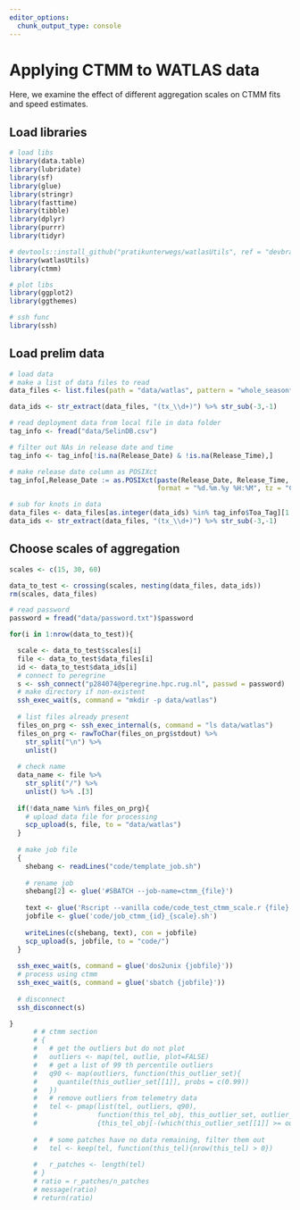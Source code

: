 ```yaml
---
editor_options: 
  chunk_output_type: console
---
```


# Applying CTMM to WATLAS data

Here, we examine the effect of different aggregation scales on CTMM fits and speed estimates.

## Load libraries

```r
# load libs
library(data.table)
library(lubridate)
library(sf)
library(glue)
library(stringr)
library(fasttime)
library(tibble)
library(dplyr)
library(purrr)
library(tidyr)

# devtools::install_github("pratikunterwegs/watlasUtils", ref = "devbranch")
library(watlasUtils)
library(ctmm)

# plot libs
library(ggplot2)
library(ggthemes)

# ssh func
library(ssh)
```

## Load prelim data

```r
# load data
# make a list of data files to read
data_files <- list.files(path = "data/watlas", pattern = "whole_season*", full.names = TRUE)

data_ids <- str_extract(data_files, "(tx_\\d+)") %>% str_sub(-3,-1)

# read deployment data from local file in data folder
tag_info <- fread("data/SelinDB.csv")

# filter out NAs in release date and time
tag_info <- tag_info[!is.na(Release_Date) & !is.na(Release_Time),]

# make release date column as POSIXct
tag_info[,Release_Date := as.POSIXct(paste(Release_Date, Release_Time, sep = " "), 
                                     format = "%d.%m.%y %H:%M", tz = "CET")]

# sub for knots in data
data_files <- data_files[as.integer(data_ids) %in% tag_info$Toa_Tag][1:10]
data_ids <- str_extract(data_files, "(tx_\\d+)") %>% str_sub(-3,-1)

```

## Choose scales of aggregation

```r
scales <- c(15, 30, 60)

data_to_test <- crossing(scales, nesting(data_files, data_ids))
rm(scales, data_files)
```

```r
# read password
password = fread("data/password.txt")$password

for(i in 1:nrow(data_to_test)){

  scale <- data_to_test$scales[i]
  file <- data_to_test$data_files[i]
  id <- data_to_test$data_ids[i]
  # connect to peregrine
  s <- ssh_connect("p284074@peregrine.hpc.rug.nl", passwd = password)
  # make directory if non-existent
  ssh_exec_wait(s, command = "mkdir -p data/watlas")
  
  # list files already present
  files_on_prg <- ssh_exec_internal(s, command = "ls data/watlas")
  files_on_prg <- rawToChar(files_on_prg$stdout) %>% 
    str_split("\n") %>% 
    unlist()
  
  # check name
  data_name <- file %>% 
    str_split("/") %>% 
    unlist() %>% .[3]
  
  if(!data_name %in% files_on_prg){
    # upload data file for processing
    scp_upload(s, file, to = "data/watlas")
  }
  
  # make job file
  {
    shebang <- readLines("code/template_job.sh")
    
    # rename job
    shebang[2] <- glue('#SBATCH --job-name=ctmm_{file}')
    
    text <- glue('Rscript --vanilla code/code_test_ctmm_scale.r {file} {scale}')
    jobfile <- glue('code/job_ctmm_{id}_{scale}.sh')
    
    writeLines(c(shebang, text), con = jobfile)
    scp_upload(s, jobfile, to = "code/")
  }
  
  ssh_exec_wait(s, command = glue('dos2unix {jobfile}'))
  # process using ctmm
  ssh_exec_wait(s, command = glue('sbatch {jobfile}'))
  
  # disconnect
  ssh_disconnect(s)

}
      # # ctmm section
      # {
      #   # get the outliers but do not plot
      #   outliers <- map(tel, outlie, plot=FALSE)
      #   # get a list of 99 th percentile outliers
      #   q90 <- map(outliers, function(this_outlier_set){
      #     quantile(this_outlier_set[[1]], probs = c(0.99))
      #   })
      #   # remove outliers from telemetry data
      #   tel <- pmap(list(tel, outliers, q90), 
      #               function(this_tel_obj, this_outlier_set, outlier_quantile) 
      #               {this_tel_obj[-(which(this_outlier_set[[1]] >= outlier_quantile)),]})
        
      #   # some patches have no data remaining, filter them out
      #   tel <- keep(tel, function(this_tel){nrow(this_tel) > 0})
        
      #   r_patches <- length(tel)
      # }
      # ratio = r_patches/n_patches
      # message(ratio)
      # return(ratio)
```